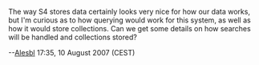 The way S4 stores data certainly looks very nice for how our data works, but I'm curious as to how querying would work for this system, as well as how it would store collections. Can we get some details on how searches will be handled and collections stored?

--[[User:Alesbl|Alesbl]] 17:35, 10 August 2007 (CEST)